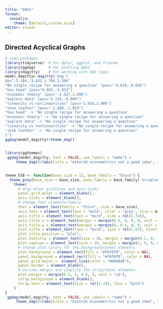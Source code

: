 ```yaml
---
title: "DAGs"
format:
  revealjs:
    theme: [default,custom.scss]
editor: visual
---
```


## Directed Acyclical Graphs

```r
# Load packages
library(tidyverse)  # For dplyr, ggplot, and friends
library(ggdag)      # For plotting DAGs
library(dagitty)    # For working with DAG logic
model_dagitty<-dagitty('dag {
bb="-3.184,-3.632,3.709,3.566"
"No single recipe for answering a question" [pos="-0.019,-0.016"]
"Use head" [pos="0.893,-3.033"]
"economic theory" [pos="-2.527,1.890"]
"explore data" [pos="3.134,-0.089"]
"linearity vs nonlinearities" [pos="1.016,2.966"]
"shoe leather" [pos="-2.609,-1.819"]
"Use head" -> "No single recipe for answering a question"
"economic theory" -> "No single recipe for answering a question"
"explore data" -> "No single recipe for answering a question"
"linearity vs nonlinearities" -> "No single recipe for answering a question"
"shoe leather" -> "No single recipe for answering a question"
}')
ggdag(model_dagitty)+theme_dag()
```

## 

```r
library(ggthemes)
 ggdag(model_dagitty, text = FALSE, use_labels = "name") +
     theme_dag()+labs(title = "AsteriK econometrics not a good idea", subtitle = "Finding possible solutions of a problem in observed data is more than simply \n running regressions. It demands holistic thinking.",caption = "By: Zahid Asghar")+theme_fivethirtyeight()
```

## 

```r
theme_538 <- function(base_size = 12, base_family = "Chivo") {
  theme_grey(base_size = base_size, base_family = base_family) %+replace%
    theme(
      # drop minor gridlines and axis-ticks
      panel.grid.minor = element_blank(),
      axis.ticks = element_blank(),
      # change font elements/family
      text = element_text(family = "Chivo", size = base_size),
      axis.text = element_text(face = "bold", color = "grey", size = base_size),
      axis.title = element_text(face = "bold", size = rel(1.33)),
      axis.title.x = element_text(margin = margin(0.5, 0, 0, 0, unit = "cm")),
      axis.title.y = element_text(margin = margin(0, 0.5, 0, 0, unit = "cm"), angle =90),
      plot.title = element_text(face = "bold", size = rel(1.67), hjust = 0),
      plot.title.position = "plot",
      plot.subtitle = element_text(size = 16, margin = margin(0.2, 0, 1, 0, unit = "cm"), hjust = 0),
      plot.caption = element_text(size = 10, margin = margin(1, 0, 0, 0, unit = "cm"), hjust = 1),
      # change plot colors for the background/panel elements
      plot.background = element_rect(fill = "#f0f0f0", color = NA),
      panel.background = element_rect(fill = "#f0f0f0", color = NA),
      panel.grid.major =  element_line(color = "#d0d0d0"),
      panel.border = element_blank(),
      # shrinks margin and simplify the strip/facet elements
      plot.margin = margin(0.5, 1, 0.5, 1, unit = "cm"),
      strip.background = element_blank(),
      strip.text = element_text(size = rel(1.33), face = "bold")
    )
}
 ggdag(model_dagitty, text = FALSE, use_labels = "name") +
     theme_dag()+labs(title = "AsteriK econometrics not a good idea", subtitle = "Finding possible solutions of a problem in observed data is more than simply \n running regressions. It demands holistic thinking.",caption = "By: Zahid Asghar")+theme_538()
```
